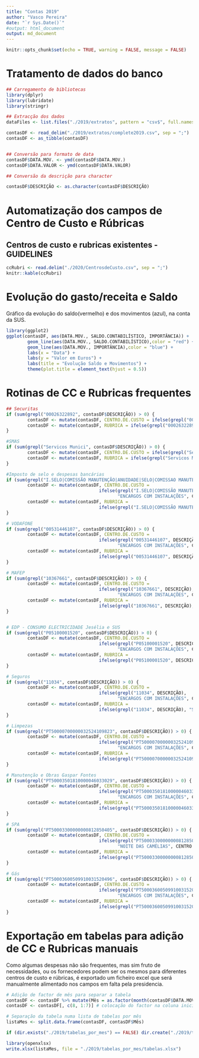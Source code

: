 ```yaml
---
title: "Contas 2019"
author: "Vasco Pereira"
date: "`r Sys.Date()`"
#output: html_document
output: md_document
---
```


```r
knitr::opts_chunk$set(echo = TRUE, warning = FALSE, message = FALSE)
```

# Tratamento de dados do banco

```r
## Carregamento de bibliotecas
library(dplyr)
library(lubridate)
library(stringr)

## Extracção dos dados
dataFiles <- list.files("./2019/extratos", pattern = "csv$", full.names = TRUE)

contasDF <- read_delim("./2019/extratos/complete2019.csv", sep = ";")
contasDF <- as_tibble(contasDF)


## Conversão para formato de data
contasDF$DATA.MOV. <- ymd(contasDF$DATA.MOV.)
contasDF$DATA.VALOR <- ymd(contasDF$DATA.VALOR)

## Conversão da descrição para character

contasDF$DESCRIÇÃO <- as.character(contasDF$DESCRIÇÃO)

```

# Automatização dos campos de Centro de Custo e Rúbricas   
## Centros de custo e rubricas existentes - GUIDELINES

```r
ccRubri <- read.delim("./2020/CentrosdeCusto.csv", sep = ";")
knitr::kable(ccRubri)
```


# Evolução do gasto/receita e Saldo   

Gráfico da evolução do saldo(vermelho) e dos movimentos (azul), na conta da SUS.

```r
library(ggplot2)
ggplot(contasDF, aes(DATA.MOV., SALDO.CONTABILÍSTICO, IMPORTÂNCIA)) + 
        geom_line(aes(DATA.MOV., SALDO.CONTABILÍSTICO),color = "red") +
        geom_line(aes(DATA.MOV., IMPORTÂNCIA),color = "blue") +
        labs(x = "Data") + 
        labs(y = "Valor em Euros") + 
        labs(title = "Evolução Saldo e Movimentos") + 
        theme(plot.title = element_text(hjust = 0.5))
```

# Rotinas de CC e Rubricas frequentes   

```r
## Securitas
if (sum(grepl("00026322892", contasDF$DESCRIÇÃO)) > 0) {
        contasDF <- mutate(contasDF, CENTRO.DE.CUSTO = ifelse(grepl("00026322892", DESCRIÇÃO), "ENCARGOS COM INSTALAÇÕES", "NA"))
        contasDF <- mutate(contasDF, RUBRICA = ifelse(grepl("00026322892", DESCRIÇÃO), "SECURITAS - ALARME", "NA"))
}

#SMAS
if (sum(grepl("Servicos Munici", contasDF$DESCRIÇÃO)) > 0) {
        contasDF <- mutate(contasDF, CENTRO.DE.CUSTO = ifelse(grepl("Servicos Munici", DESCRIÇÃO), "ENCARGOS COM INSTALAÇÕES", CENTRO.DE.CUSTO))
        contasDF <- mutate(contasDF, RUBRICA = ifelse(grepl("Servicos Munici", DESCRIÇÃO), "CONSUMO ÁGUA (SMAS)", RUBRICA))
}

#Imposto de selo e despesas bancárias
if (sum(grepl("I.SELO|COMISSÃO MANUTENÇÃO|ANUIDADE|SELO|COMISSAO MANUTENCAO", contasDF$DESCRIÇÃO)) > 0) {
        contasDF <- mutate(contasDF, CENTRO.DE.CUSTO = 
                                   ifelse(grepl("I.SELO|COMISSÃO MANUTENÇÃO", DESCRIÇÃO), 
                                          "ENCARGOS COM INSTALAÇÕES", CENTRO.DE.CUSTO))
        contasDF <- mutate(contasDF, RUBRICA = 
                                   ifelse(grepl("I.SELO|COMISSÃO MANUTENÇÃO", DESCRIÇÃO), "DESP. BANCÁRIAS", RUBRICA))
}

# VODAFONE
if (sum(grepl("00531446107", contasDF$DESCRIÇÃO)) > 0) {
        contasDF <- mutate(contasDF, CENTRO.DE.CUSTO = 
                                   ifelse(grepl("00531446107", DESCRIÇÃO), 
                                          "ENCARGOS COM INSTALAÇÕES", CENTRO.DE.CUSTO))
        contasDF <- mutate(contasDF, RUBRICA = 
                                   ifelse(grepl("00531446107", DESCRIÇÃO), "COMUNICAÇÕES", RUBRICA))
}

# MAFEP
if (sum(grepl("10367661", contasDF$DESCRIÇÃO)) > 0) {
        contasDF <- mutate(contasDF, CENTRO.DE.CUSTO = 
                                   ifelse(grepl("10367661", DESCRIÇÃO), 
                                          "ENCARGOS COM INSTALAÇÕES", CENTRO.DE.CUSTO))
        contasDF <- mutate(contasDF, RUBRICA = 
                                   ifelse(grepl("10367661", DESCRIÇÃO), "ALUGUER EXTINTORES", RUBRICA))
}


# EDP - CONSUMO ELECTRICIDADE Jesélia e SUS
if (sum(grepl("P05100001520", contasDF$DESCRIÇÃO)) > 0) {
        contasDF <- mutate(contasDF, CENTRO.DE.CUSTO = 
                                   ifelse(grepl("P05100001520", DESCRIÇÃO), 
                                          "ENCARGOS COM INSTALAÇÕES", CENTRO.DE.CUSTO))
        contasDF <- mutate(contasDF, RUBRICA = 
                                   ifelse(grepl("P05100001520", DESCRIÇÃO), "CONSUMO ELECTRICIDADE", RUBRICA))
}

# Seguros
if (sum(grepl("11034", contasDF$DESCRIÇÃO)) > 0) {
        contasDF <- mutate(contasDF, CENTRO.DE.CUSTO = 
                                   ifelse(grepl("11034", DESCRIÇÃO), 
                                          "ENCARGOS COM INSTALAÇÕES", CENTRO.DE.CUSTO))
        contasDF <- mutate(contasDF, RUBRICA = 
                                   ifelse(grepl("11034", DESCRIÇÃO), "SEGUROS", RUBRICA))
}

# Limpezas
if (sum(grepl("PT50000700000032524109823", contasDF$DESCRIÇÃO)) > 0) {
        contasDF <- mutate(contasDF, CENTRO.DE.CUSTO = 
                                   ifelse(grepl("PT50000700000032524109823", DESCRIÇÃO), 
                                          "ENCARGOS COM INSTALAÇÕES", CENTRO.DE.CUSTO))
        contasDF <- mutate(contasDF, RUBRICA = 
                                   ifelse(grepl("PT50000700000032524109823", DESCRIÇÃO), "SERVIÇO DE LIMPEZA", RUBRICA))
}

# Manutenção e Obras Gaspar Fontes
if (sum(grepl("PT50003501810000046033029", contasDF$DESCRIÇÃO)) > 0) {
        contasDF <- mutate(contasDF, CENTRO.DE.CUSTO = 
                                   ifelse(grepl("PT50003501810000046033029", DESCRIÇÃO), 
                                          "ENCARGOS COM INSTALAÇÕES", CENTRO.DE.CUSTO))
        contasDF <- mutate(contasDF, RUBRICA = 
                                   ifelse(grepl("PT50003501810000046033029", DESCRIÇÃO), "MANUTENÇÃO/OBRAS", RUBRICA))
}

# SPA
if (sum(grepl("PT50003300000000812850405", contasDF$DESCRIÇÃO)) > 0) {
        contasDF <- mutate(contasDF, CENTRO.DE.CUSTO = 
                                   ifelse(grepl("PT50003300000000812850405", DESCRIÇÃO), 
                                          "NOITE DAS CAMÉLIAS", CENTRO.DE.CUSTO))
        contasDF <- mutate(contasDF, RUBRICA = 
                                   ifelse(grepl("PT50003300000000812850405", DESCRIÇÃO), "IGAC / SPA", RUBRICA))
}

# Gás
if (sum(grepl("PT50003600509910031520496", contasDF$DESCRIÇÃO)) > 0) {
        contasDF <- mutate(contasDF, CENTRO.DE.CUSTO = 
                                   ifelse(grepl("PT50003600509910031520496", DESCRIÇÃO), 
                                          "ENCARGOS COM INSTALAÇÕES", CENTRO.DE.CUSTO))
        contasDF <- mutate(contasDF, RUBRICA = 
                                   ifelse(grepl("PT50003600509910031520496", DESCRIÇÃO), "GÁS", RUBRICA))
}
```

# Exportação em tabelas para adição de CC e Rubricas manuais   
Como algumas despesas não são frequentes, mas sim fruto de necessidades, ou os fornecedores podem ser os mesmos para diferentes centros de custo e rúbricas, é exportado um ficheiro excel que será manualmente alimentado nos campos em falta pela presidencia.

```r
# Adição de factor de mês para separar a tabela
contasDF <- contasDF %>% mutate(Mês = as.factor(month(contasDF$DATA.MOV.)))
contasDF <- contasDF[, c(8, 1:7)] # colocação do factor na coluna inicial

# Separação da tabela numa lista de tabelas por mês
listaMes <- split.data.frame(contasDF, contasDF$Mês)

if (dir.exists("./2019/tabelas_por_mes") == FALSE) dir.create("./2019/tabelas_por_mes")

library(openxlsx)
write.xlsx(listaMes, file = "./2019/tabelas_por_mes/tabelas.xlsx")

```

